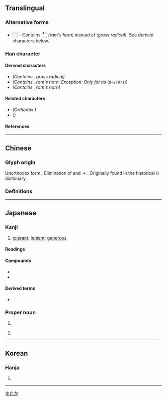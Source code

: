 {{also|寬|宽}}
{{character info/new}}
==Translingual==
{{Han simplified forms|寬|寛|宽}}

===Alternative forms===
* <big>⿳{{l|mul|[[宀]][[𦫳#Translingual|⻀]][[見]]}}</big> - Contains <big>[[𦫳#Translingual|⻀]]</big> ''(ram's horn)'' instead of {{l|mul|艹}} ''(grass radical)''. See derived characters below.

===Han character===
{{Han char|rn=40|rad=宀|as=10|sn=13|four=30212|canj=JTBU|ids=⿳宀艹見}}

====Derived characters====
* <big>{{l|mul|[[𭳈]]}}</big>  ''(Contains {{l|mul|⿳[[宀]][[艹]][[見]]}}, grass radical)'' <!-- Note: 𫣷 contains 寬 (with dot) not 寛 -->
* <big>{{l|mul|[[𡬘]]}}</big> ''(Contains <big>{{l|mul|⿳[[宀]][[𦫳#Chinese|⻀]][[見]]}}</big>, ram's horn. Exception: Only for its {{w|CJK Compatibility Ideographs|compatibility form}}'' (<code>U+2F871</code>))
* <big>{{l|mul|[[𡣚]], [[𬞸]]}}</big> ''(Contains <big>{{l|mul|⿳[[宀]][[𦫳#Chinese|⻀]][[見]]}}</big>, ram's horn)''

====Related characters====
* <big>{{l|mul|[[寬]]}}</big> ''(Orthodox {{w|Traditional Chinese characters|traditional form}})''
* <big>{{l|mul|[[宽]]}}</big> ''({{w|Simplified Chinese}})''

====References====
{{Han ref|kx=0290.121|dkj=07276|hdz=20945.080|uh=5BDB}}

----

==Chinese==

===Glyph origin===
Unorthodox form {{Han simp|寬|f=萈|t=莧|nocap=y}}. Elimination of {{l|zh|丶}} and {{l|zh|𦫳|⻀}} → {{l|zh|艹}}. Originally found in the historical {{w|Longkan Shoujian}} ({{w2|zh|龍龕手鑑}}) dictionary.

===Definitions===
{{zh-see|寬|v}} <!-- Refer 《龍龕手鑑．宀部》 and http://dict.variants.moe.edu.tw/variants/rbt/word_attribute.rbt?quote_code=QTAxMDUyLTAwMQ#22 -->

----

==Japanese==
{{ja-kanji forms|寛|寬}}

===Kanji===
{{ja-kanji|grade=c|rs=宀10|kyu=寬}}

# [[tolerant]]; [[lenient]]; [[generous]]

====Readings====
{{ja-readings
|on=かん
|kun=ひろ-い, ゆる-やか, くつろ-ぐ
}}

====Compounds====
* {{ja-r|寛大|かんだい}}
* {{ja-r|寛容|かんよう}}

====Derived terms====
* {{ja-r|寛ぐ|くつろぐ}}

===Proper noun===
{{ja-pos|proper|ゆたか}}

# {{given name|male|lang=ja}}

{{ja-pos|proper|ひろし}}

# {{given name|male|lang=ja}}

[[Category:Japanese male given names|ゆたか]]

----

==Korean==

===Hanja===
{{ko-hanja|hangeul=관|rv=gwan|mr=kwan}}

# {{defn|lang=ko|sort=宀10}}

----
